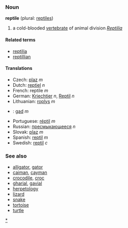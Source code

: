 ===Noun===
'''reptile''' (plural: [[reptiles]])

# a cold-blooded [[vertebrate]] of animal division ''[[Reptilia]]''

====Related terms====
*[[reptilia]]
*[[reptillian]]

====Translations====
*Czech: [[plaz]] ''m''
*Dutch: [[reptiel]] ''n''
*French: reptile ''m''
*German: [[Kriechtier]] ''n'', [[Reptil]] ''n''
*Lithuanian: [[roplys]] ''m''
*{{pl}}: [[gad]] ''m''
*Portuguese: [[réptil]] ''m''
*Russian: [[прeсмыкaющeeся]] ''n''
*Slovak: [[plaz]] ''m''
*Spanish: [[reptil]] ''m''
*Swedish: [[reptil#Swedish|reptil]] ''c''

===See also===
*[[alligator]], [[gator]]
*[[caiman]], [[cayman]]
*[[crocodile]], [[croc]]
*[[gharial]], [[gavial]]
*[[herpetology]]
*[[lizard]]
*[[snake]]
*[[tortoise]]
*[[turtle]]

[[Category:English reptiles|*]]